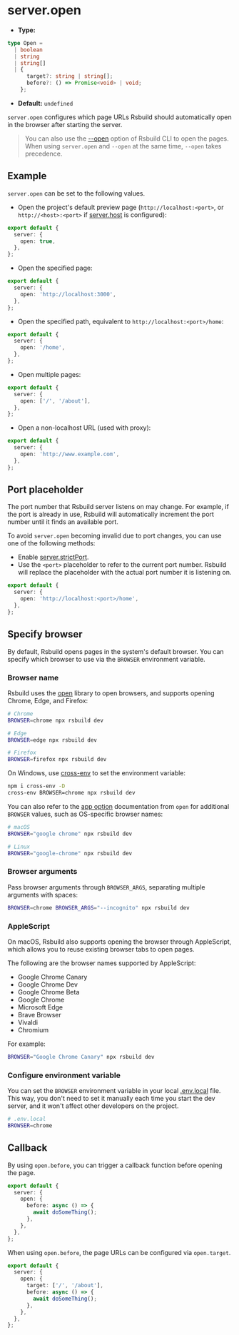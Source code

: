 # server.open

- **Type:**

```ts
type Open =
  | boolean
  | string
  | string[]
  | {
      target?: string | string[];
      before?: () => Promise<void> | void;
    };
```

- **Default:** `undefined`

`server.open` configures which page URLs Rsbuild should automatically open in the browser after starting the server.

> You can also use the [--open](/guide/basic/cli#opening-page) option of Rsbuild CLI to open the pages. When using `server.open` and `--open` at the same time, `--open` takes precedence.

## Example

`server.open` can be set to the following values.

- Open the project's default preview page (`http://localhost:<port>`, or `http://<host>:<port>` if [server.host](/config/server/host) is configured):

```ts title="rsbuild.config.ts"
export default {
  server: {
    open: true,
  },
};
```

- Open the specified page:

```ts title="rsbuild.config.ts"
export default {
  server: {
    open: 'http://localhost:3000',
  },
};
```

- Open the specified path, equivalent to `http://localhost:<port>/home`:

```ts title="rsbuild.config.ts"
export default {
  server: {
    open: '/home',
  },
};
```

- Open multiple pages:

```ts title="rsbuild.config.ts"
export default {
  server: {
    open: ['/', '/about'],
  },
};
```

- Open a non-localhost URL (used with proxy):

```ts title="rsbuild.config.ts"
export default {
  server: {
    open: 'http://www.example.com',
  },
};
```

## Port placeholder

The port number that Rsbuild server listens on may change. For example, if the port is already in use, Rsbuild will automatically increment the port number until it finds an available port.

To avoid `server.open` becoming invalid due to port changes, you can use one of the following methods:

- Enable [server.strictPort](/config/server/strict-port).
- Use the `<port>` placeholder to refer to the current port number. Rsbuild will replace the placeholder with the actual port number it is listening on.

```ts title="rsbuild.config.ts"
export default {
  server: {
    open: 'http://localhost:<port>/home',
  },
};
```

## Specify browser

By default, Rsbuild opens pages in the system's default browser. You can specify which browser to use via the `BROWSER` environment variable.

### Browser name

Rsbuild uses the [open](https://github.com/sindresorhus/open) library to open browsers, and supports opening Chrome, Edge, and Firefox:

```bash
# Chrome
BROWSER=chrome npx rsbuild dev

# Edge
BROWSER=edge npx rsbuild dev

# Firefox
BROWSER=firefox npx rsbuild dev
```

On Windows, use [cross-env](https://npmjs.com/package/cross-env) to set the environment variable:

```bash
npm i cross-env -D
cross-env BROWSER=chrome npx rsbuild dev
```

You can also refer to the [app option](https://github.com/sindresorhus/open?tab=readme-ov-file#app) documentation from `open` for additional `BROWSER` values, such as OS-specific browser names:

```bash
# macOS
BROWSER="google chrome" npx rsbuild dev

# Linux
BROWSER="google-chrome" npx rsbuild dev
```

### Browser arguments

Pass browser arguments through `BROWSER_ARGS`, separating multiple arguments with spaces:

```bash
BROWSER=chrome BROWSER_ARGS="--incognito" npx rsbuild dev
```

### AppleScript

On macOS, Rsbuild also supports opening the browser through AppleScript, which allows you to reuse existing browser tabs to open pages.

The following are the browser names supported by AppleScript:

- Google Chrome Canary
- Google Chrome Dev
- Google Chrome Beta
- Google Chrome
- Microsoft Edge
- Brave Browser
- Vivaldi
- Chromium

For example:

```bash
BROWSER="Google Chrome Canary" npx rsbuild dev
```

### Configure environment variable

You can set the `BROWSER` environment variable in your local [.env.local](/guide/advanced/env-vars#env-file) file. This way, you don't need to set it manually each time you start the dev server, and it won't affect other developers on the project.

```bash
# .env.local
BROWSER=chrome
```

## Callback

By using `open.before`, you can trigger a callback function before opening the page.

```ts title="rsbuild.config.ts"
export default {
  server: {
    open: {
      before: async () => {
        await doSomeThing();
      },
    },
  },
};
```

When using `open.before`, the page URLs can be configured via `open.target`.

```ts title="rsbuild.config.ts"
export default {
  server: {
    open: {
      target: ['/', '/about'],
      before: async () => {
        await doSomeThing();
      },
    },
  },
};
```
